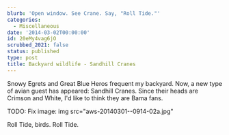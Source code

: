 ```yaml
---
blurb: 'Open window. See Crane. Say, "Roll Tide."'
categories:
  - Miscellaneous
date: '2014-03-02T00:00:00'
id: 20eMy4vag6jO
scrubbed_2021: false
status: published
type: post
title: Backyard wildlife - Sandhill Cranes
---
```


Snowy Egrets and Great Blue Heros frequent my backyard. Now, a new type of avian guest has appeared: Sandhill Cranes. Since their heads are Crimson and White, I'd like to think they are Bama fans. 

TODO: Fix image: img src="aws-20140301--0914-02a.jpg"

Roll Tide, birds. Roll Tide.
